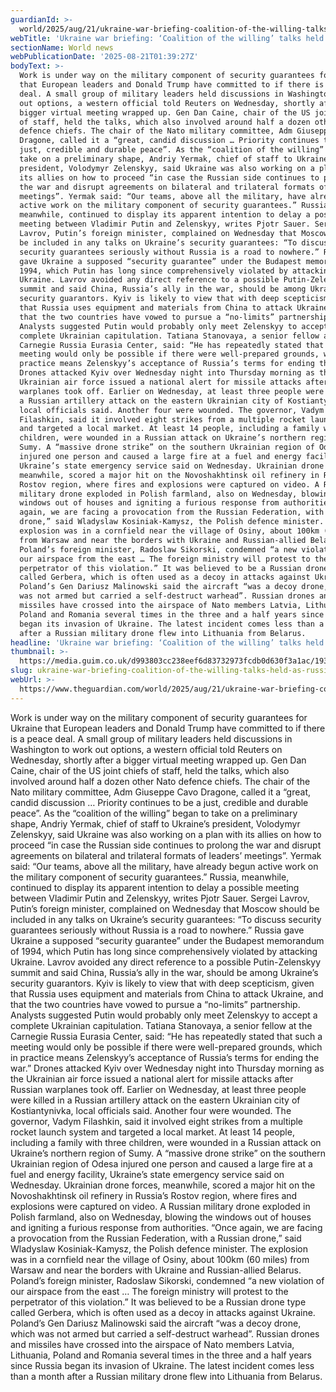```yaml
---
guardianId: >-
  world/2025/aug/21/ukraine-war-briefing-coalition-of-the-willing-talks-held-as-russia-stalls
webTitle: 'Ukraine war briefing: ‘Coalition of the willing’ talks held as Russia stalls'
sectionName: World news
webPublicationDate: '2025-08-21T01:39:27Z'
bodyText: >-
  Work is under way on the military component of security guarantees for Ukraine
  that European leaders and Donald Trump have committed to if there is a peace
  deal. A small group of military leaders held discussions in Washington to work
  out options, a western official told Reuters on Wednesday, shortly after a
  bigger virtual meeting wrapped up. Gen Dan Caine, chair of the US joint chiefs
  of staff, held the talks, which also involved around half a dozen other Nato
  defence chiefs. The chair of the Nato military committee, Adm Giuseppe Cavo
  Dragone, called it a “great, candid discussion … Priority continues to be a
  just, credible and durable peace”. As the “coalition of the willing” began to
  take on a preliminary shape, Andriy Yermak, chief of staff to Ukraine’s
  president, Volodymyr Zelenskyy, said Ukraine was also working on a plan with
  its allies on how to proceed “in case the Russian side continues to prolong
  the war and disrupt agreements on bilateral and trilateral formats of leaders’
  meetings”. Yermak said: “Our teams, above all the military, have already begun
  active work on the military component of security guarantees.” Russia,
  meanwhile, continued to display its apparent intention to delay a possible
  meeting between Vladimir Putin and Zelenskyy, writes Pjotr Sauer. Sergei
  Lavrov, Putin’s foreign minister, complained on Wednesday that Moscow should
  be included in any talks on Ukraine’s security guarantees: “To discuss
  security guarantees seriously without Russia is a road to nowhere.” Russia
  gave Ukraine a supposed “security guarantee” under the Budapest memorandum of
  1994, which Putin has long since comprehensively violated by attacking
  Ukraine. Lavrov avoided any direct reference to a possible Putin-Zelenskyy
  summit and said China, Russia’s ally in the war, should be among Ukraine’s
  security guarantors. Kyiv is likely to view that with deep scepticism, given
  that Russia uses equipment and materials from China to attack Ukraine, and
  that the two countries have vowed to pursue a “no-limits” partnership.
  Analysts suggested Putin would probably only meet Zelenskyy to accept a
  complete Ukrainian capitulation. Tatiana Stanovaya, a senior fellow at the
  Carnegie Russia Eurasia Center, said: “He has repeatedly stated that such a
  meeting would only be possible if there were well-prepared grounds, which in
  practice means Zelenskyy’s acceptance of Russia’s terms for ending the war.”
  Drones attacked Kyiv over Wednesday night into Thursday morning as the
  Ukrainian air force issued a national alert for missile attacks after Russian
  warplanes took off. Earlier on Wednesday, at least three people were killed in
  a Russian artillery attack on the eastern Ukrainian city of Kostiantynivka,
  local officials said. Another four were wounded. The governor, Vadym
  Filashkin, said it involved eight strikes from a multiple rocket launch system
  and targeted a local market. At least 14 people, including a family with three
  children, were wounded in a Russian attack on Ukraine’s northern region of
  Sumy. A “massive drone strike” on the southern Ukrainian region of Odesa
  injured one person and caused a large fire at a fuel and energy facility,
  Ukraine’s state emergency service said on Wednesday. Ukrainian drone forces,
  meanwhile, scored a major hit on the Novoshakhtinsk oil refinery in Russia’s
  Rostov region, where fires and explosions were captured on video. A Russian
  military drone exploded in Polish farmland, also on Wednesday, blowing the
  windows out of houses and igniting a furious response from authorities. “Once
  again, we are facing a provocation from the Russian Federation, with a Russian
  drone,” said Wladyslaw Kosiniak-Kamysz, the Polish defence minister. The
  explosion was in a cornfield near the village of Osiny, about 100km (60 miles)
  from Warsaw and near the borders with Ukraine and Russian-allied Belarus.
  Poland’s foreign minister, Radoslaw Sikorski, condemned “a new violation of
  our airspace from the east … The foreign ministry will protest to the
  perpetrator of this violation.” It was believed to be a Russian drone type
  called Gerbera, which is often used as a decoy in attacks against Ukraine.
  Poland’s Gen Dariusz Malinowski said the aircraft “was a decoy drone, which
  was not armed but carried a self-destruct warhead”. Russian drones and
  missiles have crossed into the airspace of Nato members Latvia, Lithuania,
  Poland and Romania several times in the three and a half years since Russia
  began its invasion of Ukraine. The latest incident comes less than a month
  after a Russian military drone flew into Lithuania from Belarus.
headline: 'Ukraine war briefing: ‘Coalition of the willing’ talks held as Russia stalls'
thumbnail: >-
  https://media.guim.co.uk/d993803cc238eef6d83732973fcdb0d630f3a1ac/193_0_3777_3023/500.jpg
slug: ukraine-war-briefing-coalition-of-the-willing-talks-held-as-russia-stalls
webUrl: >-
  https://www.theguardian.com/world/2025/aug/21/ukraine-war-briefing-coalition-of-the-willing-talks-held-as-russia-stalls
---
```

Work is under way on the military component of security guarantees for Ukraine that European leaders and Donald Trump have committed to if there is a peace deal. A small group of military leaders held discussions in Washington to work out options, a western official told Reuters on Wednesday, shortly after a bigger virtual meeting wrapped up. Gen Dan Caine, chair of the US joint chiefs of staff, held the talks, which also involved around half a dozen other Nato defence chiefs. The chair of the Nato military committee, Adm Giuseppe Cavo Dragone, called it a “great, candid discussion … Priority continues to be a just, credible and durable peace”. As the “coalition of the willing” began to take on a preliminary shape, Andriy Yermak, chief of staff to Ukraine’s president, Volodymyr Zelenskyy, said Ukraine was also working on a plan with its allies on how to proceed “in case the Russian side continues to prolong the war and disrupt agreements on bilateral and trilateral formats of leaders’ meetings”. Yermak said: “Our teams, above all the military, have already begun active work on the military component of security guarantees.” Russia, meanwhile, continued to display its apparent intention to delay a possible meeting between Vladimir Putin and Zelenskyy, writes Pjotr Sauer. Sergei Lavrov, Putin’s foreign minister, complained on Wednesday that Moscow should be included in any talks on Ukraine’s security guarantees: “To discuss security guarantees seriously without Russia is a road to nowhere.” Russia gave Ukraine a supposed “security guarantee” under the Budapest memorandum of 1994, which Putin has long since comprehensively violated by attacking Ukraine. Lavrov avoided any direct reference to a possible Putin-Zelenskyy summit and said China, Russia’s ally in the war, should be among Ukraine’s security guarantors. Kyiv is likely to view that with deep scepticism, given that Russia uses equipment and materials from China to attack Ukraine, and that the two countries have vowed to pursue a “no-limits” partnership. Analysts suggested Putin would probably only meet Zelenskyy to accept a complete Ukrainian capitulation. Tatiana Stanovaya, a senior fellow at the Carnegie Russia Eurasia Center, said: “He has repeatedly stated that such a meeting would only be possible if there were well-prepared grounds, which in practice means Zelenskyy’s acceptance of Russia’s terms for ending the war.” Drones attacked Kyiv over Wednesday night into Thursday morning as the Ukrainian air force issued a national alert for missile attacks after Russian warplanes took off. Earlier on Wednesday, at least three people were killed in a Russian artillery attack on the eastern Ukrainian city of Kostiantynivka, local officials said. Another four were wounded. The governor, Vadym Filashkin, said it involved eight strikes from a multiple rocket launch system and targeted a local market. At least 14 people, including a family with three children, were wounded in a Russian attack on Ukraine’s northern region of Sumy. A “massive drone strike” on the southern Ukrainian region of Odesa injured one person and caused a large fire at a fuel and energy facility, Ukraine’s state emergency service said on Wednesday. Ukrainian drone forces, meanwhile, scored a major hit on the Novoshakhtinsk oil refinery in Russia’s Rostov region, where fires and explosions were captured on video. A Russian military drone exploded in Polish farmland, also on Wednesday, blowing the windows out of houses and igniting a furious response from authorities. “Once again, we are facing a provocation from the Russian Federation, with a Russian drone,” said Wladyslaw Kosiniak-Kamysz, the Polish defence minister. The explosion was in a cornfield near the village of Osiny, about 100km (60 miles) from Warsaw and near the borders with Ukraine and Russian-allied Belarus. Poland’s foreign minister, Radoslaw Sikorski, condemned “a new violation of our airspace from the east … The foreign ministry will protest to the perpetrator of this violation.” It was believed to be a Russian drone type called Gerbera, which is often used as a decoy in attacks against Ukraine. Poland’s Gen Dariusz Malinowski said the aircraft “was a decoy drone, which was not armed but carried a self-destruct warhead”. Russian drones and missiles have crossed into the airspace of Nato members Latvia, Lithuania, Poland and Romania several times in the three and a half years since Russia began its invasion of Ukraine. The latest incident comes less than a month after a Russian military drone flew into Lithuania from Belarus.
